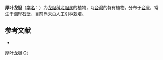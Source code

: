 {{Speciesbox
| name = 厚叶龙胆
| status = 
| status_system = 
| image =
| genus = Gentiana
| species = tentyoensis
| authority = Masamune
}}

'''厚叶龙胆'''（[[学名|学名]]：{{lang|la|''Gentiana tentyoensis''}}）为[[龙胆科|龙胆科]][[龙胆属|龙胆属]]的植物，为[[台灣|台灣]]的特有植物。分布于[[台灣|台灣]]，常生于海岸石壁，目前尚未由人工引种栽培。

== 参考文献 ==
<div class="references-small">
* {{cite web| url =http://www.bioinfo.cn/db05/KmzwSpecies.php?action=view&id=8614| title =厚叶龙胆| work =《中国高等植物数据库全库》| publisher =中国科学院微生物研究所| author =昆明植物研究所| accessdate =2009-02-24| deadurl =yes| archiveurl =https://web.archive.org/web/20160305003223/http://www.bioinfo.cn/db05/KmzwSpecies.php?action=view&id=8614| archivedate =2016-03-05}}
</div>
{{Taxonbar|from=Q10910990}}

[[Category:龙胆属|厚叶龙胆]]
[[Category:臺灣特有植物|Gt]]


{{植物小作品}}